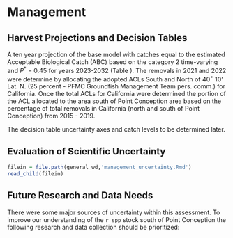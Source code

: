 # Management 

## Harvest Projections and Decision Tables

A ten year projection of the base model with catches equal to the estimated Acceptable Biological Catch (ABC) based on the category 2 time-varying and $P^*$ = 0.45 for years 2023-2032 (Table \ref{tab:project}). The removals in 2021 and 2022 were determine by allocating the adopted ACLs South and North of 40$^\circ$ 10' Lat. N. (25 percent - PFMC Groundfish Management Team pers. comm.) for California. Once the total ACLs for California were determined the portion of the ACL allocated to the area south of Point Conception area based on the percentage of total removals in California (north and south of Point Conception) from 2015 - 2019.

The decision table uncertainty axes and catch levels to be determined later.

## Evaluation of Scientific Uncertainty

```r
filein = file.path(general_wd,'management_uncertainty.Rmd')
read_child(filein)
```

## Future Research and Data Needs

There were some major sources of uncertainty within this assessment. To improve our understanding of the `r spp` stock south of Point Conception the following research and data collection should be prioritized:

\begin{enumerate}

	\item The commercial and recreational fisheries had limited observations of larger `r spp`.  It is unclear whether this was due to lack of access to larger individuals or a truncation of the length/age distribution due to fishing effort. Targeted fishery-independent survey information (via. hook and line or remotely operated vehicles (ROVs) could improve our understanding the status of `r spp` in this region.

	\item The assessment area appears to have a mixture of observations from areas experiencing variable fishing effort.  In the region there are likely a mixture of areas: open access rocky reefs that are close to port that are heavily fished, open access rocky reefs that are inaccessible via day-trips that are fished but likely lower levels, and rocky reefs that fall within marine protect areas.  A spatially explicit assessment model may be able to capture this complexity but will require data (indices of abundance and composition data) from each of the regions. 

	\item There are very limited age data for `r spp` south of Point Conception. Increasing otolith sampling and allocating otolith reading resources would improve the understanding of the population structure and life history. 

\end{enumerate}